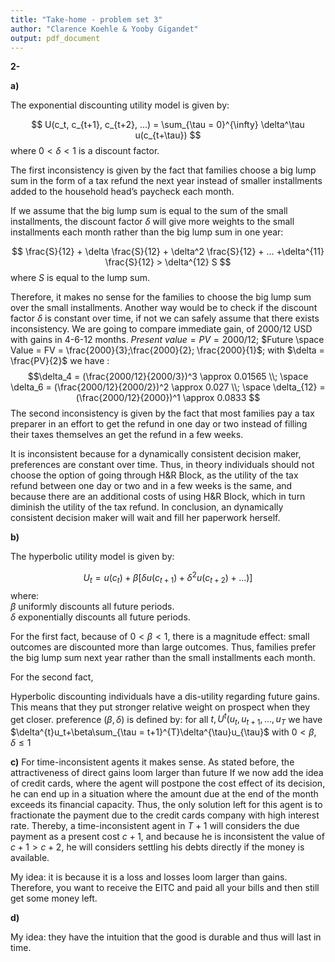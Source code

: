 ```yaml
---
title: "Take-home - problem set 3"
author: "Clarence Koehle & Yooby Gigandet"
output: pdf_document
---
```


**2-**

**a)**


The exponential discounting utility model is given by:

$$
U(c_t, c_{t+1}, c_{t+2}, ...) = \sum_{\tau = 0}^{\infty} \delta^\tau u(c_{t+\tau})
$$
where $0 < \delta < 1$ is a discount factor.

The first inconsistency is given by the fact that families choose a big lump sum in the form of a tax refund the next year instead of smaller installments added to the household head's paycheck each month. 

If we assume that the big lump sum is equal to the sum of the small installments, the discount factor $\delta$ will give more weights to the small installments each month rather than the big lump sum in one year:

$$
\frac{S}{12} + \delta \frac{S}{12} + \delta^2 \frac{S}{12} + ... +\delta^{11} \frac{S}{12} > \delta^{12} S
$$
where $S$ is equal to the lump sum.

Therefore, it makes no sense for the families to choose the big lump sum over the small installments.
Another way would be to check if the discount factor $\delta$ is constant over time, if not we can safely assume that there exists inconsistency. We are going to compare immediate gain, of 2000/12 USD with gains in 4-6-12 months.
$Present\ value = PV = 2000/12$; $Future \space Value = FV = \frac{2000}{3};\frac{2000}{2}; \frac{2000}{1}$;
with $\delta = \frac{PV}{2}$
we have :
$$\delta_4 = (\frac{2000/12}{2000/3})^3 \approx 0.01565 \\; \space \delta_6 = (\frac{2000/12}{2000/2})^2 \approx 0.027 \\; \space \delta_{12} = (\frac{2000/12}{2000})^1 \approx 0.0833  $$
The second inconsistency is given by the fact that most families pay a tax preparer in an effort to get the refund in one day or two instead of filling their taxes themselves an get the refund in a few weeks.

It is inconsistent because for a dynamically consistent decision maker, preferences are constant over time. Thus, in theory individuals should not choose the option of going through H&R Block, as the utility of the tax refund between one day or two and in a few weeks is the same, and because there are an additional costs of using H&R Block, which in turn diminish the utility of the tax refund. In conclusion, an dynamically consistent decision maker will wait and fill her paperwork herself.


**b)**

The hyperbolic utility model is given by:

$$
U_t = u(c_t) + \beta[\delta u(c_{t+1}) + \delta^2 u(c_{t+2})+ ...)]
$$
where:   
$\beta$ uniformly discounts all future periods.   
$\delta$ exponentially discounts all future periods.

For the first fact, because of $0 < \beta < 1$, there is a magnitude effect: small outcomes are discounted more than large outcomes. Thus, families prefer the big lump sum next year rather than the small installments each month.


For the second fact,

Hyperbolic discounting individuals have a dis-utility regarding future gains. This means that they put stronger relative weight on prospect when they get closer. 
preference $(\beta,\delta)$ is defined by:
for all $t, U^t(u_t, u_{t+1},...,u_T$
we have $\delta^{t}u_t+\beta\sum_{\tau = t+1}^{T}\delta^{\tau}u_{\tau}$
with $0 < \beta ,\delta \le1$

**c)**
For time-inconsistent agents it makes sense. As stated before, the attractiveness of direct gains loom larger than future If we now add the idea of credit cards, where the agent will postpone the cost effect of its decision, he can end up in a situation where the amount due at the end of the month exceeds its financial capacity. Thus, the only solution left for this agent is to fractionate the payment due to the credit cards company with high interest rate. Thereby, a time-inconsistent agent in $T+1$ will considers the due payment as a present cost $c+1$, and because he is inconsistent the value of $c+1 > c+2$, he will considers settling his debts directly if the money is available. 



My idea: it is because it is a loss and losses loom larger than gains. Therefore, you want to receive the EITC and paid all your bills and then still get some money left.

**d)**

My idea: they have the intuition that the good is durable and thus will last in time.